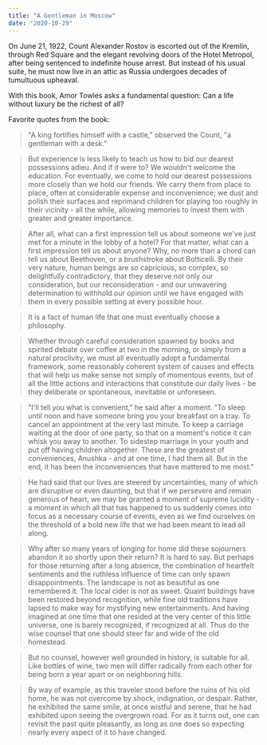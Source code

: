 ```yaml
---
title: "A Gentleman in Moscow"
date: "2020-10-29"
---
```


On June 21, 1922, Count Alexander Rostov is escorted out of the Kremlin, through Red Square and the elegant revolving doors of the Hotel Metropol, after being sentenced to indefinite house arrest. But instead of his usual suite, he must now live in an attic as Russia undergoes decades of tumultuous upheaval.

With this book, Amor Towles asks a fundamental question: Can a life without luxury be the richest of all?

Favorite quotes from the book:

> "A king fortifies himself with a castle," observed the Count, "a gentleman with a desk."

> But experience is less likely to teach us how to bid our dearest possessions adieu. And if it were to? We wouldn't welcome the education. For eventually, we come to hold our dearest possessions more closely than we hold our friends. We carry them from place to place, often at considerable expense and inconvenience; we dust and polish their surfaces and reprimand children for playing too roughly in their vicinity - all the while, allowing memories to invest them with greater and greater importance.

> After all, what can a first impression tell us about someone we've just met for a minute in the lobby of a hotel? For that matter, what can a first impression tell us about anyone? Why, no more than a chord can tell us about Beethoven, or a brushstroke about Botticelli. By their very nature, human beings are so capricious, so complex, so delightfully contradictory, that they deserve not only our consideration, but our reconsideration - and our unwavering determination to withhold our opinion until we have engaged with them in every possible setting at every possible hour.

> It is a fact of human life that one must eventually choose a philosophy.

> Whether through careful consideration spawned by books and spirited debate over coffee at two in the morning, or simply from a natural proclivity, we must all eventually adopt a fundamental framework, some reasonably coherent system of causes and effects that will help us make sense not simply of momentous events, but of all the little actions and interactions that constitute our daily lives - be they deliberate or spontaneous, inevitable or unforeseen.

> "I'll tell you what is convenient," he said after a moment. "To sleep until noon and have someone bring you your breakfast on a tray. To cancel an appointment at the very last minute. To keep a carriage waiting at the door of one party, so that on a moment's notice it can whisk you away to another. To sidestep marriage in your youth and put off having children altogether. These are the greatest of conveniences, Anushka - and at one time, I had them all. But in the end, it has been the inconveniences that have mattered to me most."

> He had said that our lives are steered by uncertainties, many of which are disruptive or even daunting, but that if we persevere and remain generous of heart, we may be granted a moment of supreme lucidity - a moment in which all that has happened to us suddenly comes into focus as a necessary course of events, even as we find ourselves on the threshold of a bold new life that we had been meant to lead all along.

> Why after so many years of longing for home did these sojourners abandon it so shortly upon their return? It is hard to say. But perhaps for those returning after a long absence, the combination of heartfelt sentiments and the ruthless influence of time can only spawn disappointments. The landscape is not as beautiful as one remembered it. The local cider is not as sweet. Quaint buildings have been restored beyond recognition, while fine old traditions have lapsed to make way for mystifying new entertainments. And having imagined at one time that one resided at the very center of this little universe, one is barely recognized, if recognized at all. Thus do the wise counsel that one should steer far and wide of the old homestead.

> But no counsel, however well grounded in history, is suitable for all. Like bottles of wine, two men will differ radically from each other for being born a year apart or on neighboring hills.

> By way of example, as this traveler stood before the ruins of his old home, he was not overcome by shock, indignation, or despair. Rather, he exhibited the same smile, at once wistful and serene, that he had exhibited upon seeing the overgrown road. For as it turns out, one can revisit the past quite pleasantly, as long as one does so expecting nearly every aspect of it to have changed.
